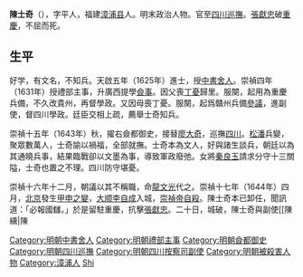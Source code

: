 {{明清人物信息框
| 姓名 = 陳士奇
| 原名 =
| 圖片名稱 = 
| 圖片大小 = 220px
| 圖片說明 = 
| 最高職務 = 巡撫四川都察院右僉都御史
| 國家 = 大明
| 爵位 =
| 籍貫 = [[福建承宣佈政使司|福建承宣佈政使司]][[漳浦縣|漳浦縣]]
| 族裔 = 漢族
| 旗籍 = 
| 字號 = 字平人
| 室名 = 
| 諡號 = 忠烈
| 出生日期 = 生年不詳
| 出生地點 = [[福建承宣佈政使司|福建]][[漳浦縣|漳浦縣]]
| 逝世日期 = [[崇禎|崇禎]]十七年（1644年）
| 逝世地點 = [[四川承宣佈政使司|四川]][[重慶府|重慶府]]
| 墓葬 =
| 配偶 =
| 親屬 = 
| 出身 = 
*天啓五年（1625年）乙丑科同進士出身
| 經歷 = 
| 著作 =
}}

'''陳士奇'''（{{bd|？||1644年||Liu劉}}），字平人，福建[[漳浦县|漳浦县]]人。明末政治人物。官至[[四川巡撫|四川巡撫]]。[[張獻忠|張獻忠]]破[[重慶|重慶]]，不屈而死。

==生平==
好学，有文名，不知兵。天啟五年（1625年）進士，授[[中書舍人|中書舍人]]。崇禎四年（1631年）授禮部主事，升廣西提學[[僉事|僉事]]。因父喪[[丁憂|丁憂]]歸里。服闋，起用為重慶兵備，不久改貴州，再督學政。又因母喪丁憂。服闋，起爲贛州兵備[[參議|參議]]，進副使，督四川學政。廷臣交相上疏，薦舉士奇知兵。

崇禎十五年（1643年）秋，擢右僉都御史，接替[[廖大奇|廖大奇]]，巡撫[[四川|四川]]。[[松潘|松潘]]兵變，聚眾數萬人，士奇諭以禍福，全部就撫。士奇本為文人，好與諸生談兵，朝廷以為其通曉兵事，結果臨戰卻以文墨為事，導致軍政廢弛。女將[[秦良玉|秦良玉]]請求分守十三關隘，士奇也置之不理。四川防守堪憂。

崇禎十六年十二月，朝議以其不稱職，命[[龍文光|龍文光]]代之。崇禎十七年（1644年）四月，[[北京|北京]]發生[[甲申之變|甲申之變]]，[[大顺_(政权)|大顺]][[李自成|李自成]]入城，[[崇禎帝|崇禎帝]][[自殺|自殺]]。陳士奇本已卸任，聞訊道：「必報國讎。」於是留駐重慶，抗擊[[張獻忠|張獻忠]]。二十日，城破，陳士奇與副使[[陳纁|陳{{僻字]]、知府[[王行儉|王行儉]]、知縣[[王錫|王錫]]均被執。士奇大罵。敵兵將其縛於教場，方要處決，忽然雷雨大作，咫尺不見。張獻忠仰天道：「我殺人，何與天事！」用大砲向天轟擊。不久，天氣轉晴，於是繼續行刑。士奇罵不絕口而死。《明史》有傳。<ref>《明史·卷二百六十三》：陳士奇，字平人，漳浦人也。好學，有文名，不知兵。舉天啟五年進士，授中書舍人。崇禎四年考選，授禮部主事，擢廣西提學僉事。父憂歸。服闋，起重慶兵備，尋改貴州，復督學政。母憂闋，起贛州兵備參議，進副使，督四川學政。廷臣交章薦士奇知兵。<br>十五年秋，擢右僉都御史，代廖大奇巡撫四川。松潘兵變，眾數萬，士奇諭以禍福，咸就撫。搖、黃賊十三家，縱橫川東北十餘年，殺掠軍民無算；執少壯，文其面為軍，至數十萬。士奇檄副使陳其赤、葛征奇，參將趙榮貴等進討，屢告捷。而賊狡，迄不能制。士奇本文人，再督學政，好與諸生談兵，朝士以士奇知兵。及秉節鉞，反以文墨為事，軍政廢弛。石砫女將秦良玉嘗圖全蜀形勢，請益兵分守十三隘，扼賊奔突。置不問，蜀以是擾。<br>明年十二月，朝議以其不任，命龍文光代之。士奇方候代，而陽平將趙光遠擁兵二萬，護瑞王常浩自漢中來奔，士民避難者又數萬，至保寧，蜀人震駭。士奇馳責光遠曰：「若退守陽平關，為吾捍衛，不惜二萬金犒軍。如頓此，需厚餉，吾頭可斷，餉不可得也。」光遠退屯陽平，王以三千騎奔重慶。明年四月，文光受代，士奇將行，京師告變。士奇自以知兵也，曰：「必報國讎。」遂留駐重慶，遣水師參將曾英擊賊於忠州，焚其舟；遣趙榮貴御賊於梁山。獻忠由葫蘆壩左步右騎，翼舟而上，二將敗奔，遂奪佛圖關，陷涪州。士奇征石砫援兵不至。或勸：「公已謝事，宜去。」士奇不可。賊抵城下，擊以滾砲，賊死無數。二十日夜，黑雲四布，賊穴地轟城。城陷，王、士奇及副使陳纁、知府王行儉、知縣王錫俱被執。士奇大罵，賊縛於教場，將殺之，忽雷雨晦冥，咫尺不見。獻忠仰而詬曰：「我殺人，何與天事！」用大砲向天叢擊。俄晴霽，遂肆僇。士奇罵不絕口而死，王亦遇害，賊集軍民三萬七千餘人，斫其臂。遂犯成都。</ref>

== 身後 ==
重庆曾有祭祀陳士奇、王行儉、王錫三人的[[三忠祠|三忠祠]]。<ref>《池北偶談·卷六·談獻二》重慶三忠：獻賊自荊州上峽，攻陷重慶，蜀撫都御史陳公（士奇）、重慶太守王公（行儉）、巴縣令王公（錫），同日罵賊被磔死。酆都林君明俊作《三忠傳》，今巴人立三忠祠祀之。</ref>

== 注釋 ==
{{reflist}}

== 參考書目 ==
* [[張廷玉|張廷玉]]等，《明史》

{{-}}
{{並稱|（漳浦）銅山三傑|[[黄道周|黃道周]] - [[陳士奇_(明朝)|陳士奇]] - [[陳璸_(天啟進士)|陳　璸]]}}
{{start box}}
{{s-off}}
{{succession box|[[廖大亨|廖大亨]]|[[龍文光|龍文光]]|[[明朝|明朝]][[四川巡撫|四川巡撫]]|崇禎十五年（1642年）上任}}
{{end box}}

{{天啓五年乙丑科殿試金榜}}
{{DEFAULTSORT:Chen陳}}
[[Category:明朝中書舍人|Category:明朝中書舍人]]
[[Category:明朝禮部主事|Category:明朝禮部主事]]
[[Category:明朝僉都御史|Category:明朝僉都御史]]
[[Category:明朝四川巡撫|Category:明朝四川巡撫]]
[[Category:明朝四川按察司副使|Category:明朝四川按察司副使]]
[[Category:明朝被殺害人物|Category:明朝被殺害人物]]
[[Category:漳浦人|Category:漳浦人]]
[[Category:陳姓|Shi]]